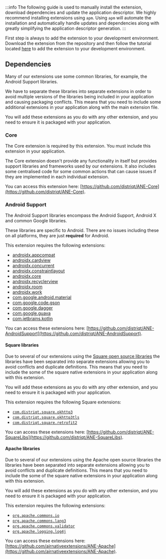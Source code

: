 
:::info
The following guide is used to manually install the extension, download dependencies and update the application descriptor. We highly recommend installing extensions using `apm`. Using `apm` will automate the installation and automatically handle updates and dependencies along with greatly simplifying the application descriptor generation.
:::


First step is always to add the extension to your development environment. Download the extension from the repository and then follow the tutorial located [here](/docs/tutorials/getting-started) to add the extension to your development environment.




## Dependencies

Many of our extensions use some common libraries, for example, the Android Support libraries.

We have to separate these libraries into separate extensions in order to avoid multiple versions of the libraries being included in your application and causing packaging conflicts. This means that you need to include some additional extensions in your application along with the main extension file.

You will add these extensions as you do with any other extension, and you need to ensure it is packaged with your application.


### Core 

The Core extension is required by this extension. You must include this extension in your application.

The Core extension doesn't provide any functionality in itself but provides support libraries and frameworks used by our extensions.
It also includes some centralised code for some common actions that can cause issues if they are implemented in each individual extension.

You can access this extension here: [https://github.com/distriqt/ANE-Core](https://github.com/distriqt/ANE-Core).



### Android Support

The Android Support libraries encompass the Android Support, Android X and common Google libraries.

These libraries are specific to Android. There are no issues including these on all platforms, they are just **required** for Android.

This extension requires the following extensions:

- [androidx.appcompat](https://github.com/distriqt/ANE-AndroidSupport/raw/master/lib/androidx.appcompat.ane)
- [androidx.cardview](https://github.com/distriqt/ANE-AndroidSupport/raw/master/lib/androidx.cardview.ane)
- [androidx.concurrent](https://github.com/distriqt/ANE-AndroidSupport/raw/master/lib/androidx.concurrent.ane)
- [androidx.constraintlayout](https://github.com/distriqt/ANE-AndroidSupport/raw/master/lib/androidx.constraintlayout.ane)
- [androidx.core](https://github.com/distriqt/ANE-AndroidSupport/raw/master/lib/androidx.core.ane)
- [androidx.recyclerview](https://github.com/distriqt/ANE-AndroidSupport/raw/master/lib/androidx.recyclerview.ane)
- [androidx.room](https://github.com/distriqt/ANE-AndroidSupport/raw/master/lib/androidx.room.ane)
- [androidx.work](https://github.com/distriqt/ANE-AndroidSupport/raw/master/lib/androidx.work.ane)
- [com.google.android.material](https://github.com/distriqt/ANE-AndroidSupport/raw/master/lib/com.google.android.material.ane)
- [com.google.code.gson](https://github.com/distriqt/ANE-AndroidSupport/raw/master/lib/com.google.code.gson.ane)
- [com.google.dagger](https://github.com/distriqt/ANE-AndroidSupport/raw/master/lib/com.google.dagger.ane)
- [com.google.guava](https://github.com/distriqt/ANE-AndroidSupport/raw/master/lib/com.google.guava.ane)
- [com.jetbrains.kotlin](https://github.com/distriqt/ANE-AndroidSupport/raw/master/lib/com.jetbrains.kotlin.ane)

You can access these extensions here: [https://github.com/distriqt/ANE-AndroidSupport](https://github.com/distriqt/ANE-AndroidSupport).



#### Square libraries

Due to several of our extensions using the [Square open source libraries](http://square.github.io) the libraries have been separated into separate extensions allowing you to avoid conflicts and duplicate definitions. This means that you need to include the some of the square native extensions in your application along with this extension. 

You will add these extensions as you do with any other extension, and you need to ensure it is packaged with your application. 

This extension requires the following Square extensions:

- [`com.distriqt.square.okhttp3`](https://github.com/distriqt/ANE-SquareLibs/raw/master/lib/com.distriqt.square.okhttp3.ane)
- [`com.distriqt.square.okhttp3tls`](https://github.com/distriqt/ANE-SquareLibs/raw/master/lib/com.distriqt.square.okhttp3tls.ane)
- [`com.distriqt.square.retrofit2`](https://github.com/distriqt/ANE-SquareLibs/raw/master/lib/com.distriqt.square.retrofit2.ane)

You can access these extensions here: [https://github.com/distriqt/ANE-SquareLibs](https://github.com/distriqt/ANE-SquareLibs).



#### Apache libraries

Due to several of our extensions using the Apache open source libraries the libraries have been separated into separate extensions allowing you to avoid conflicts and duplicate definitions. This means that you need to include the some of the square native extensions in your application along with this extension. 

You will add these extensions as you do with any other extension, and you need to ensure it is packaged with your application. 

This extension requires the following extensions:

- [`org.apache.commons.io`](https://github.com/airnativeextensions/ANE-Apache/raw/master/lib/org.apache.commons.io.ane)
- [`org.apache.commons.lang3`](https://github.com/airnativeextensions/ANE-Apache/raw/master/lib/org.apache.commons.lang3.ane)
- [`org.apache.commons.validator`](https://github.com/airnativeextensions/ANE-Apache/raw/master/lib/org.apache.commons.validator.ane)
- [`org.apache.logging.log4j`](https://github.com/airnativeextensions/ANE-Apache/raw/master/lib/org.apache.logging.log4j.ane)

You can access these extensions here: [https://github.com/airnativeextensions/ANE-Apache](https://github.com/airnativeextensions/ANE-Apache).

